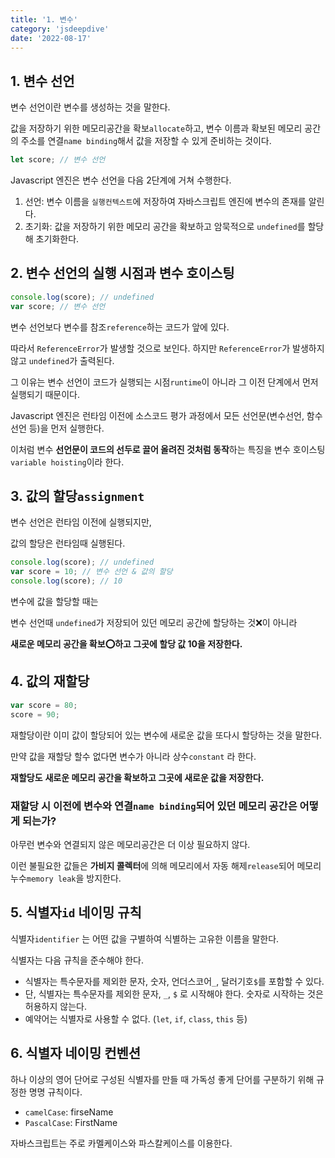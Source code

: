 ```yaml
---
title: '1. 변수'
category: 'jsdeepdive'
date: '2022-08-17'
---
```


## 1. 변수 선언

변수 선언이란 변수를 생성하는 것을 말한다.

값을 저장하기 위한 메모리공간을 확보`allocate`하고, 변수 이름과 확보된 메모리 공간의 주소를 연결`name binding`해서 값을 저장할 수 있게 준비하는 것이다.

```js
let score; // 변수 선언
```

Javascript 엔진은 변수 선언을 다음 2단계에 거쳐 수행한다.

1. 선언: 변수 이름을 `실행컨텍스트`에 저장하여 자바스크립트 엔진에 변수의 존재를 알린다.
2. 초기화: 값을 저장하기 위한 메모리 공간을 확보하고 암묵적으로 `undefined`를 할당해 초기화한다.

## 2. 변수 선언의 실행 시점과 변수 호이스팅

```js
console.log(score); // undefined
var score; // 변수 선언
```

변수 선언보다 변수를 참조`reference`하는 코드가 앞에 있다.

따라서 `ReferenceError`가 발생할 것으로 보인다. 하지만 `ReferenceError`가 발생하지 않고 `undefined`가 출력된다.

그 이유는 변수 선언이 코드가 실행되는 시점`runtime`이 아니라 그 이전 단계에서 먼저 실행되기 때문이다.

Javascript 엔진은 런타임 이전에 소스코드 평가 과정에서 모든 선언문(변수선언, 함수선언 등)을 먼저 실행한다.

이처럼 변수 **선언문이 코드의 선두로 끌어 올려진 것처럼 동작**하는 특징을 변수 호이스팅`variable hoisting`이라 한다.

## 3. 값의 할당`assignment`

변수 선언은 런타임 이전에 실행되지만,

값의 할당은 런타임때 실행된다.

```js
console.log(score); // undefined
var score = 10; // 변수 선언 & 값의 할당
console.log(score); // 10
```

변수에 값을 할당할 때는

변수 선언때 `undefined`가 저장되어 있던 메모리 공간에 할당하는 것❌이 아니라

**새로운 메모리 공간을 확보⭕️하고 그곳에 할당 값 10을 저장한다.**

## 4. 값의 재할당

```js
var score = 80;
score = 90;
```

재할당이란 이미 값이 할당되어 있는 변수에 새로운 값을 또다시 할당하는 것을 말한다.

만약 값을 재할당 할수 없다면 변수가 아니라 상수`constant` 라 한다.

**재할당도** **새로운 메모리 공간을 확보하고 그곳에 새로운 값을 저장한다.**

### 재할당 시 이전에 변수와 연결`name binding`되어 있던 메모리 공간은 어떻게 되는가?

아무런 변수와 연결되지 않은 메모리공간은 더 이상 필요하지 않다.

이런 불필요한 값들은 **가비지 콜렉터**에 의해 메모리에서 자동 해제`release`되어 메모리 누수`memory leak`을 방지한다.

## 5. 식별자`id` 네이밍 규칙

식별자`identifier` 는 어떤 값을 구별하여 식별하는 고유한 이름을 말한다.

식별자는 다음 규칙을 준수해야 한다.

- 식별자는 특수문자를 제외한 문자, 숫자, 언더스코어`_`, 달러기호`$`를 포함할 수 있다.
- 단, 식별자는 특수문자를 제외한 문자, `_`, `$` 로 시작해야 한다. 숫자로 시작하는 것은 허용하지 않는다.
- 예약어는 식별자로 사용할 수 없다. (`let`, `if`, `class`, `this` 등)

## 6. 식별자 네이밍 컨벤션

하나 이상의 영어 단어로 구성된 식별자를 만들 때 가독성 좋게 단어를 구분하기 위해 규정한 명명 규칙이다.

- `camelCase`: firseName
- `PascalCase`: FirstName

자바스크립트는 주로 카멜케이스와 파스칼케이스를 이용한다.
